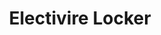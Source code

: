 ---
title: "Electivire Locker"
meta_title: "Electivire Locker craft"
description: "Craft de Electivire Locker"
rank: "a"
draft: false
name: "Electivire Locker"
recipe_img: "https://wiki.pokexgames.com/images/5/5e/Electivire-locker.png"
level: 91
craft_time: 172800
result: 1
value_npc: 1
ingredients:
  - name: "Locker"
    quantity: 1
    item_img: "https://wiki.pokexgames.com/images/thumb/1/19/Locker.png/50px-Locker.png"
    value_npc: 1
  - name: "Max Volt Paw"
    quantity: 1
    item_img: "https://wiki.pokexgames.com/images/6/62/Max_Volt_Paw.png"
    value_npc: 1
  - name: "Raibolt Tapestry"
    quantity: 4
    item_img: "https://wiki.pokexgames.com/images/9/96/Raibolt_Tapestry.png"
    value_npc: 1
  - name: "Thunder Stone"
    quantity: 10
    item_img: "https://wiki.pokexgames.com/images/d/d3/Thunder-stone.gif"
    value_npc: 1
  - name: "Oak Planks"
    quantity: 12
    item_img: "https://wiki.pokexgames.com/images/c/c1/Oak_Planks.png"
    value_npc: 1
  - name: "Refined Fashion Point"
    quantity: 12
    item_img: "https://wiki.pokexgames.com/images/6/69/Refined_Fashion_Point.png"
    value_npc: 1
---